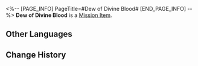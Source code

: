 <%-- [PAGE_INFO]
PageTitle=#Dew of Divine Blood#
[END_PAGE_INFO] --%>
{{Item Infobox
|id          = 140591
|image       = Item Dew of Divine Blood.png{{subst:void|<!--$UPLOAD:<<SpriteOutput/ItemFigures/140591.png>-<Item Dew of Divine Blood.png>-<Item Icons>>-->}}
|type        = Mission Item
|invCategory = Missions
|rarity      = 3
|effect      = 
|description = Phagousa was said to have buried twelve bottles of fine vintage beneath the seabed, hoping to savor them a thousand years later. But even as the black tide silenced the song of Chalice of Plenty, not a single drop had been uncorked.
}}
{{Description|This bottle, sweetest of the twelve vintages, was brought ashore by the last surviving sea siren. The divine power it holds can pierce through any fog.}}
'''Dew of Divine Blood''' is a [[Mission Item]].

==Other Languages==
{{Other Languages
|en   = Dew of Divine Blood
|zhs  = 神血蜜露
|zht  = 神血蜜露
|ja   = 神血の蜜露
|ko   = 신혈 감로
|es   = Rocío de sangre divina
|fr   = Rosée de sang divin
|ru   = Роса небесной крови
|th   = น้ำค้างโลหิตเทพ
|vi   = Mật Ngọt Máu Thần
|de   = Tau des göttlichen Blutes
|id   = Madu Darah Ilahi
|pt   = Orvalho de Sangue Divino
}}

==Change History==
{{Change History|3.5}}